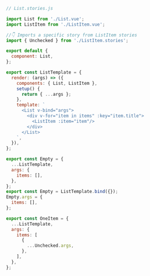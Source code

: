 ```js
// List.stories.js

import List from './List.vue';
import ListItem from './ListItem.vue';

//👇 Imports a specific story from ListItem stories
import { Unchecked } from './ListItem.stories';

export default {
  component: List,
};

export const ListTemplate = {
  render: (args) => ({
    components: { List, ListItem },
    setup() {
      return { ...args };
    },
    template: `
      <List v-bind="args">
        <div v-for="item in items" :key="item.title">
          <ListItem :item="item"/>
        </div>
      </List>
    `,
  }),
};

export const Empty = {
  ...ListTemplate,
  args: {
    items: [],
  },
};
export const Empty = ListTemplate.bind({});
Empty.args = {
  items: [],
};

export const OneItem = {
  ...ListTemplate,
  args: {
    items: [
      {
        ...Unchecked.args,
      },
    ],
  },
};
```
